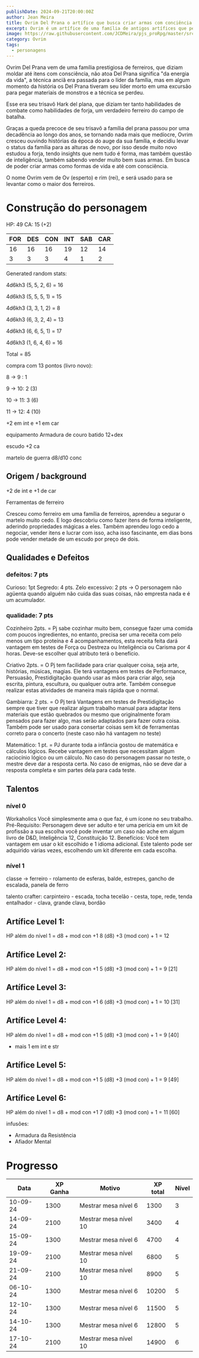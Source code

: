 ```yaml
---
publishDate: 2024-09-21T20:00:00Z
author: Jean Meira
title: Ovrim Del Prana o artífice que busca criar armas com conciência
excerpt: Ovrim é um artífice de uma família de antigos artífices que perdeu seu brilho.
image: https://raw.githubusercontent.com/JCDMeira/pjs_proRpg/master/src/assets/images/ovrim.jpeg
category: Ovrim
tags:
  - personagens
---
```


Ovrim Del Prana vem de uma família prestigiosa de ferreiros, que diziam moldar até itens com consciência, não atoa Del Prana significa "da energia da vida", a técnica anciã era passada para o líder da família, mas em algum momento da história os Del Prana tiveram seu líder morto em uma excursão para pegar materiais de monstros e a técnica se perdeu.

Esse era seu trisavô Hark del plana, que diziam ter tanto habilidades de combate como habilidades de forja, um verdadeiro ferreiro do campo de batalha.

Graças a queda precoce de seu trisavô a família del prana passou por uma decadência ao longo dos anos, se tornando nada mais que medíocre, Ovrim cresceu ouvindo histórias da época do auge da sua família, e decidiu levar o status da família para as alturas de novo, por isso desde muito novo estudou a forja, tendo insights que nem tudo é forma, mas também questão de inteligência, também sabendo vender muito bem suas armas. Em busca de poder criar armas como formas de vida e até com consciência.

O nome Ovrim vem de Ov (esperto) e rim (rei), e será usado para se levantar como o maior dos ferreiros.

# Construção do personagem

HP: 49
CA: 15 (+2)

| FOR | DES | CON | INT | SAB | CAR |
| --- | --- | --- | --- | --- | --- |
| 16  | 16  | 16  | 19  | 12  | 14  |
| 3   | 3   | 3   | 4   | 1   | 2   |

Generated random stats:

4d6kh3 (5, 5, 2, 6) = 16

4d6kh3 (5, 5, 5, 1) = 15

4d6kh3 (3, 3, 1, 2) = 8

4d6kh3 (6, 3, 2, 4) = 13

4d6kh3 (6, 6, 5, 1) = 17

4d6kh3 (1, 6, 4, 6) = 16

Total = 85

compra com 13 pontos (livro novo):

8 -> 9 : 1

9 -> 10: 2 (3)

10 -> 11: 3 (6)

11 -> 12: 4 (10)

+2 em int e +1 em car

equipamento
Armadura de couro batido 12+dex

escudo +2 ca

martelo de guerra d8/d10 conc

## Origem / background

+2 de int e +1 de car

Ferramentas de ferreiro

Cresceu como ferreiro em uma família de ferreiros, aprendeu a segurar o martelo muito cedo. E logo descobriu como fazer itens de forma inteligente, aderindo propriedades mágicas a eles. Também aprendeu logo cedo a negociar, vender itens e lucrar com isso, acha isso fascinante, em dias bons pode vender metade de um escudo por preço de dois.

## Qualidades e Defeitos

### defeitos: 7 pts

Curioso: 1pt
Segredo: 4 pts.
Zelo excessivo: 2 pts -> O personagem não agüenta quando alguém não cuida das suas
coisas, não empresta nada e é um acumulador.

### qualidade: 7 pts

Cozinheiro 2pts. = Pj sabe cozinhar muito bem, consegue fazer uma comida com
poucos ingredientes, no entanto, precisa ser uma receita com pelo menos um tipo
proteína e 4 acompanhamentos, esta receita feita dará vantagem em testes de Força
ou Destreza ou Inteligência ou Carisma por 4 horas. Deve-se escolher qual atributo terá
o benefício.

Criativo 2pts. = O Pj tem facilidade para criar qualquer coisa, seja arte, histórias,
músicas, magias. Ele terá vantagens em testes de Performance, Persuasão,
Prestidigitação quando usar as mãos para criar algo, seja escrita, pintura, escultura, ou
qualquer outra arte. Também consegue realizar estas atividades de maneira mais
rápida que o normal.

Gambiarra: 2 pts. = O Pj terá Vantagens em testes de Prestidigitação sempre que tiver
que realizar algum trabalho manual para adaptar itens materiais que estão quebrados
ou mesmo que originalmente foram pensados para fazer algo, mas serão adaptados
para fazer outra coisa. Também pode ser usado para consertar coisas sem kit de
ferramentas correto para o concerto (neste caso não há vantagem no teste)

Matemático: 1 pt. = PJ durante toda a infância gostou de matemática e cálculos lógicos.
Recebe vantagem em testes que necessitam algum raciocínio lógico ou um cálculo. No
caso do personagem passar no teste, o mestre deve dar a resposta certa. No caso de
enigmas, não se deve dar a resposta completa e sim partes dela para cada teste.

## Talentos

### nível 0

Workaholics
Você simplesmente ama o que faz, é um ícone no seu trabalho.
Pré-Requisito: Personagem deve ser adulto e ter uma perícia em um kit de profissão a
sua escolha você pode inventar um caso não ache em algum livro de D&D,
Inteligência 12, Constituição 12.
Benefícios: Você tem vantagem em usar o kit escolhido e 1 idioma adicional.
Este talento pode ser adquirido várias vezes, escolhendo um kit diferente em cada
escolha.

### nível 1

classe -> ferreiro - rolamento de esferas, balde, estrepes, gancho de escalada, panela de ferro

talento crafter:
carpinteiro - escada, tocha
tecelão - cesta, tope, rede, tenda
entalhador - clava, grande clava, bordão

## Artífice Level 1:

HP além do nível 1 = d8 + mod con +1
8 (d8) +3 (mod con) + 1 = 12

## Artífice Level 2:

HP além do nível 1 = d8 + mod con +1
5 (d8) +3 (mod con) + 1 = 9 [21]

## Artífice Level 3:

HP além do nível 1 = d8 + mod con +1
6 (d8) +3 (mod con) + 1 = 10 [31]

## Artífice Level 4:

HP além do nível 1 = d8 + mod con +1
5 (d8) +3 (mod con) + 1 = 9 [40]

- mais 1 em int e str

## Artífice Level 5:

HP além do nível 1 = d8 + mod con +1
5 (d8) +3 (mod con) + 1 = 9 [49]

## Artífice Level 6:

HP além do nível 1 = d8 + mod con +1
7 (d8) +3 (mod con) + 1 = 11 [60]

infusões:

- Armadura da Resistência
- Afiador Mental

# Progresso

| Data     | XP Ganha | Motivo                | XP total | Nível |
| -------- | -------- | --------------------- | -------- | ----- |
| 10-09-24 | 1300     | Mestrar mesa nível 6  | 1300     | 3     |
| 14-09-24 | 2100     | Mestrar mesa nível 10 | 3400     | 4     |
| 15-09-24 | 1300     | Mestrar mesa nível 6  | 4700     | 4     |
| 19-09-24 | 2100     | Mestrar mesa nível 10 | 6800     | 5     |
| 21-09-24 | 2100     | Mestrar mesa nível 10 | 8900     | 5     |
| 06-10-24 | 1300     | Mestrar mesa nível 6  | 10200    | 5     |
| 12-10-24 | 1300     | Mestrar mesa nível 6  | 11500    | 5     |
| 14-10-24 | 1300     | Mestrar mesa nível 6  | 12800    | 5     |
| 17-10-24 | 2100     | Mestrar mesa nível 10 | 14900    | 6     |
